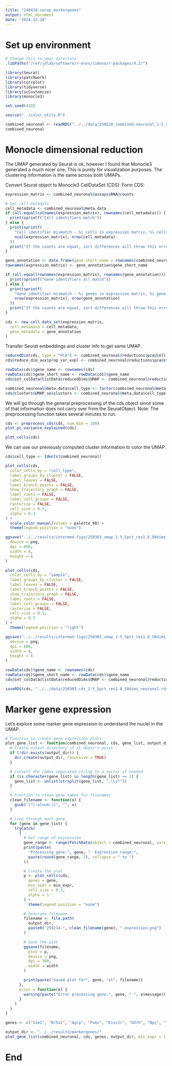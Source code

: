 ```yaml
---
title: "240410_socop_markergenes"
output: html_document
date: "2024-12-10"
---
```

# Set up environment
```r
# Change this to your directory
.libPaths("/ref/jdlab/software/r-envs/simona/r-packages/4.2/")

library(Seurat)
library(patchwork)
library(corrplot)
library(tidyverse)
library(scCustomize)
library(monocle3)

set.seed(420)

source("../color_utils.R")
```

```r
combined_neuronal <- readRDS("../../data/250228_combined.neuronal_1-5_5pct.rds")
combined_neuronal
```

# Monocle dimensional reduction
The UMAP generated by Seurat is ok, however I found that Monocle3 generated a much nicer one. This is purely for visualization purposes. The clustering information is the same across both UMAPs.

Convert Seurat object to Monocle3 CellDataSet (CDS):
Form CDS:
```r
expression_matrix <- combined_neuronal@assays$RNA@counts

# Get cell metadata
cell_metadata <- combined_neuronal@meta.data
if (all.equal(colnames(expression_matrix), rownames(cell_metadata))) {
  print(sprintf("Cell identifiers match"))
} else {
  print(sprintf(
    "Cell identifier mismatch - %i cells in expression matrix, %i cells in metadata",
    ncol(expression_matrix), nrow(cell_metadata)
  ))
  print("If the counts are equal, sort differences will throw this error")
}
```

```r
gene_annotation <- data.frame(gene_short_name = rownames(combined_neuronal@assays$RNA), row.names = rownames(combined_neuronal@assays$RNA))
rownames(expression_matrix) <- gene_annotation$gene_short_name

if (all.equal(rownames(expression_matrix), rownames(gene_annotation))) {
  print(sprintf("Gene identifiers all match"))
} else {
  print(sprintf(
    "Gene identifier mismatch - %i genes in expression matrix, %i gene in gene annotation",
    nrow(expression_matrix), nrow(gene_annotation)
  ))
  print("If the counts are equal, sort differences will throw this error")
}
```


```r
cds <- new_cell_data_set(expression_matrix,
  cell_metadata = cell_metadata,
  gene_metadata = gene_annotation
)
```

Transfer Seurat embeddings and cluster info to get same UMAP. 
```r
reducedDim(cds, type = "PCA") <- combined_neuronal@reductions$pca@cell.embeddings
cds@reduce_dim_aux$prop_var_expl <- combined_neuronal@reductions$pca@stdev

rowData(cds)$gene_name <- rownames(cds)
rowData(cds)$gene_short_name <- rowData(cds)$gene_name
cds@int_colData@listData$reducedDims$UMAP <- combined_neuronal@reductions$umap@cell.embeddings
```

```r
combined_neuronal@meta.data$cell_type <- factor(combined_neuronal@meta.data$cell_type, levels = unique(combined_neuronal@meta.data$cell_type))
cds@clusters$UMAP_so$clusters <- combined_neuronal@meta.data$cell_type
```

We will go through the general preprocessing of the cds object since some of that information does not carry over from the SeuratObject.
Note: The preprocessing function takes several minutes to run.

```r
cds <- preprocess_cds(cds, num_dim = 100)
plot_pc_variance_explained(cds)

plot_cells(cds)
```

We can use our previously computed cluster information to color the UMAP.
```r
cds$cell_type <- Idents(combined_neuronal)

plot_cells(cds,
  color_cells_by = "cell_type",
  label_groups_by_cluster = FALSE,
  label_leaves = FALSE,
  label_branch_points = FALSE,
  show_trajectory_graph = FALSE,
  label_roots = FALSE,
  label_cell_groups = FALSE,
  rasterize = FALSE,
  cell_size = 0.3,
  alpha = 0.3
) +
  scale_color_manual(values = palette_90) +
  theme(legend.position = "none")

ggsave("../../results/intermed-figs/250303_umap_1-5_5pct_res1.8_50dims_neuronal_monocle.png",
  device = png,
  dpi = 600,
  width = 6,
  height = 6
)
```

```r
plot_cells(cds,
  color_cells_by = "sample",
  label_groups_by_cluster = FALSE,
  label_leaves = FALSE,
  label_branch_points = FALSE,
  show_trajectory_graph = FALSE,
  label_roots = FALSE,
  label_cell_groups = FALSE,
  rasterize = FALSE,
  cell_size = 0.3,
  alpha = 0.5
) +
  theme(legend.position = "right")

ggsave("../../results/intermed-figs/250303_umap_1-5_5pct_res1.8_50dims_neuronal_monocle_bysample.png",
  device = png,
  dpi = 600,
  width = 6,
  height = 6
)
```

```r
rowData(cds)$gene_name <- rownames(cds)
rowData(cds)$gene_short_name <- rowData(cds)$gene_name
cds@int_colData@listData$reducedDims$UMAP <- combined_neuronal@reductions$umap@cell.embeddings
```

```r
saveRDS(cds, "../../data/250303_cds_1-5_5pct_res1.8_50dims_neuronal.rds")
```


# Marker gene expression
Let's explore some marker gene expression to understand the nuclei in the UMAP. 
```r
# Function to create gene expression plots
plot_gene_list <- function(combined_neuronal, cds, gene_list, output_dir, min_expr = 30, width = 6) {
  # Create output directory if it doesn't exist
  if (!dir.exists(output_dir)) {
    dir.create(output_dir, recursive = TRUE)
  }

  # Convert the comma-separated string to a vector if needed
  if (is.character(gene_list) && length(gene_list) == 1) {
    gene_list <- unlist(strsplit(gene_list, ",\\s*"))
  }

  # Function to clean gene names for filenames
  clean_filename <- function(x) {
    gsub("[^[:alnum:]]", "", x)
  }

  # Loop through each gene
  for (gene in gene_list) {
    tryCatch(
      {
        # Get range of expression
        gene_range <- range(FetchData(object = combined_neuronal, vars = gene, layer = "counts"))
        print(paste(
          "Processing gene:", gene, "- Expression range:",
          paste(round(gene_range, 2), collapse = " to ")
        ))

        # Create the plot
        p <- plot_cells(cds,
          genes = gene,
          min_expr = min_expr,
          cell_size = 0.3,
          alpha = 1
        ) +
          theme(legend.position = "none")

        # Generate filename
        filename <- file.path(
          output_dir,
          paste0("250214-", clean_filename(gene), "-expression.png")
        )

        # Save the plot
        ggsave(filename,
          plot = p,
          device = png,
          dpi = 300,
          width = width
        )

        print(paste("Saved plot for", gene, "at", filename))
      },
      error = function(e) {
        warning(paste("Error processing gene:", gene, "-", e$message))
      }
    )
  }
}
```

```r
genes <- c("Sim1", "Nr5a1", "Agrp", "Pomc", "Kiss1r", "Ghrh", "Npy", "Trh", "Nkx2-1", "Foxp2", "Lmo3", "Six3", "Nr2f2", "Rora", "Zic4", "Zic1", "Ebf1", "Peg10", "Meis2", "Bcl11a", "Prox1", "Slc17a7", "Slc2a2", "Moxd1", "Esr1", "Fos", "Jun", "Arc")
```

```r
output_dir <- "../../results/markergenes/"
plot_gene_list(combined_neuronal, cds, genes, output_dir, min_expr = 1, width = 6)
```

# End
